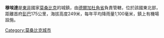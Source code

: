 {{Infobox settlement
|official_name          = 穆埃達
|other_name             = 
|native_name            = 
|nickname               = 
|motto                  = 
|image_skyline          = MuedaMassacre.jpg
|imagesize              = 
|image_caption          = 
|image_flag             = 
|flag_size              = 
|image_seal             = 
|seal_size              = 
|image_shield           = 
|shield_size            =
|image_blank_emblem              =
|blank_emblem_size          =
|image_map              = 
|mapsize                = 
|map_caption            = 
|pushpin_map            = Mozambique
|pushpin_label_position = 
|pushpin_mapsize        =
|coordinates_display    = inline,title
|coordinates_region     = MZ
|subdivision_type       = 國家
|subdivision_name       = {{MOZ}}
|subdivision_type1      = 省
|subdivision_name1      = [[德爾加杜角省|德爾加杜角省]]
|subdivision_type2      = 
|subdivision_name2      = 
|government_type        =
|leader_title           = 
|leader_name            = 
|leader_title1          =  <!-- for places with, say, both a mayor and a city manager -->
|leader_name1           =
|established_title      =  
|established_date       =  
|established_title2     =  <!-- Incorporated (town) -->
|established_date2      = 
|established_title3     =  
|established_date3      = 
|area_magnitude         = 
|unit_pref              = <!--Enter: Imperial, if Imperial (metric) is desired-->
|area_footnotes         = 
|area_total_km2             = 
|area_land_km2              = 
|area_water_km2             = 
|area_total_sq_mi        = 
|area_land_sq_mi         = 
|area_water_sq_mi        = 
|area_water_percent     = 
|area_urban_km2             = 
|area_urban_sq_mi        = 
|area_metro_km2             = 
|area_metro_sq_mi        = 
|population_as_of       = 2006
|population_footnotes   =
|population_note        = 
|settlement_type        = <!--For Town or Village (Leave blank for the default City)-->
|population_total       = 
|population_density_km2     = 
|population_density_sq_mi = 
|population_metro       =
|population_density_metro_km2 =
|population_density_metro_sq_mi =
|population_urban       = 
|population_density_urban_km2 =
|population_density_urban_mi2 =
|timezone               = 
|utc_offset             = 
|timezone_DST           = 
|utc_offset_DST         = 
|latd= 11|latm= 38|lats= |latNS=S
|longd=39 |longm=37|longs= |longEW=E
|elevation_footnotes    =  <!--for references: use <ref> </ref> tags-->
|elevation_m              = 249
|elevation_ft           = 820
|postal_code_type       =  <!-- enter ZIP code, Postcode, Post code, Postal code... -->
|postal_code            =
|area_code              = 
|website                = 
|footnotes              = 
}}

'''穆埃達'''是[[東非|東非]]國家[[莫桑比克|莫桑比克]]的城鎮，由[[德爾加杜角省|德爾加杜角省]]負責管轄，位於該國東北部，距離首府[[彭巴|彭巴]]175公里，海拔高度249米，每年平均降雨量1,100毫米，鎮上有機場設施。

[[Category:莫桑比克城市|Category:莫桑比克城市]]